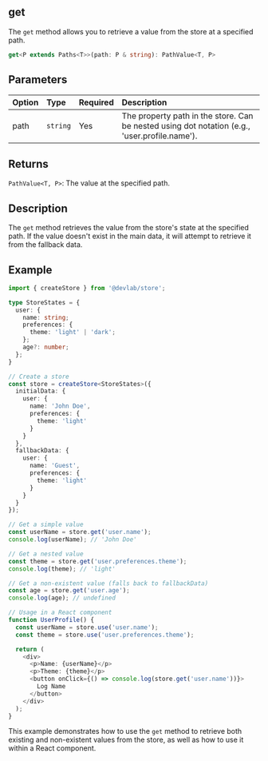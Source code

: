## get

The `get` method allows you to retrieve a value from the store at a specified path.

```typescript
get<P extends Paths<T>>(path: P & string): PathValue<T, P>
```

## Parameters

| Option | Type     | Required | Description                                                                                   |
| :----- | :------- | :------- | :-------------------------------------------------------------------------------------------- |
| path   | `string` | Yes      | The property path in the store. Can be nested using dot notation (e.g., 'user.profile.name'). |

## Returns

`PathValue<T, P>`: The value at the specified path.

## Description

The `get` method retrieves the value from the store's state at the specified path. If the value doesn't exist in the main data, it will attempt to retrieve it from the fallback data.

## Example

```typescript
import { createStore } from '@devlab/store';

type StoreStates = {
  user: {
    name: string;
    preferences: {
      theme: 'light' | 'dark';
    };
    age?: number;
  };
}

// Create a store
const store = createStore<StoreStates>({
  initialData: {
    user: {
      name: 'John Doe',
      preferences: {
        theme: 'light'
      }
    }
  },
  fallbackData: {
    user: {
      name: 'Guest',
      preferences: {
        theme: 'light'
      }
    }
  }
});

// Get a simple value
const userName = store.get('user.name');
console.log(userName); // 'John Doe'

// Get a nested value
const theme = store.get('user.preferences.theme');
console.log(theme); // 'light'

// Get a non-existent value (falls back to fallbackData)
const age = store.get('user.age');
console.log(age); // undefined

// Usage in a React component
function UserProfile() {
  const userName = store.use('user.name');
  const theme = store.use('user.preferences.theme');

  return (
    <div>
      <p>Name: {userName}</p>
      <p>Theme: {theme}</p>
      <button onClick={() => console.log(store.get('user.name'))}>
        Log Name
      </button>
    </div>
  );
}
```

This example demonstrates how to use the `get` method to retrieve both existing and non-existent values from the store, as well as how to use it within a React component.
